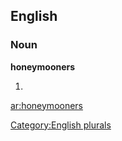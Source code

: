 
==English==

===Noun===
'''honeymooners'''

# {{plural of|[[honeymooner]]}}

[[Category:English plurals]]

[[ar:honeymooners]]